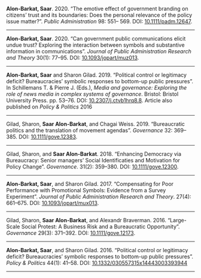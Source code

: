 <br><br>

**Alon-Barkat, Saar**. 2020. "The emotive effect of government branding on citizens’ trust and its boundaries: Does the personal relevance of the policy issue matter?". *Public Administration* 98: 551– 569. DOI: [10.1111/padm.12647](https://doi.org/10.1111/padm.12647).

---

**Alon-Barkat, Saar**. 2020. "Can government public communications elicit undue trust? Exploring the interaction between symbols and substantive information in communications". *Journal of Public Administration Research and Theory* 30(1): 77--95. DOI: [10.1093/jopart/muz013](https://doi.org/10.1093/jopart/muz013).

---

**Alon-Barkat, Saar** and Sharon Gilad. 2019. "Political control or legitimacy deficit? Bureaucracies' symbolic responses to bottom-up public pressures". In Schillemans T. & Pierre J. (Eds.), *Media and governance: Exploring the role of news media in complex systems of governance*. Bristol: Bristol University Press. pp. 53--76. DOI: [10.2307/j.ctvb1hrq8.8](https://policy.bristoluniversitypress.co.uk/media-and-governance). Article also published on *Policy & Politics* 2016

---

Gilad, Sharon, **Saar Alon-Barkat**, and Chagai Weiss. 2019. "Bureaucratic politics and the translation of movement agendas". *Governance* 32: 369--385. DOI: [10.1111/gove.12383](https://doi.org/10.1111/gove.12383). 

---

Gilad, Sharon, and **Saar Alon-Barkat**. 2018. "Enhancing Democracy via Bureaucracy: Senior managers' Social Identificaties and Motivation for Policy Change". *Governance*. 31(2): 359--380. DOI: [10.1111/gove.12300](https://doi.org/10.1111/gove.12300).  

---

**Alon-Barkat, Saar**, and Sharon Gilad. 2017. "Compensating for Poor Performance with Promotional Symbols: Evidence from a Survey Experiment". *Journal of Public Administration Research and Theory*. 27(4): 661--675. DOI: [10.1093/jopart/mux013](https://doi.org/10.1093/jopart/mux013).  

---

Gilad, Sharon, **Saar Alon-Barkat**, and Alexandr Braverman. 2016. "Large-Scale Social Protest: A Business Risk and a Bureaucratic Opportunity". *Governance* 29(3): 371--392. DOI: [10.1111/gove.12173](https://doi.org/10.1111/gove.12173).  

---

**Alon-Barkat, Saar**, and Sharon Gilad. 2016. "Political control or legitimacy deficit? Bureaucracies' symbolic responses to bottom-up public pressures". *Policy & Politics* 44(1): 41--58. DOI: [10.1332/030557315x14443003393944](https://doi.org/10.1332/030557315x14443003393944)

---


